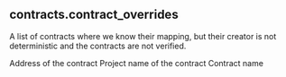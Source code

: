 ## contracts.contract_overrides 
A list of contracts where we know their mapping, but their creator is not deterministic and the contracts are not verified.

<ParamField path="contract_address">
Address of the contract
</ParamField>
<ParamField path="contract_project">
Project name of the contract
</ParamField>
<ParamField path="contract_name">
Contract name
</ParamField>

